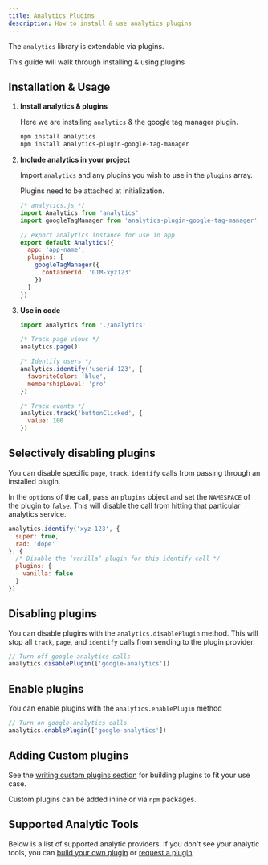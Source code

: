 ```yaml
---
title: Analytics Plugins
description: How to install & use analytics plugins
---
```


The `analytics` library is extendable via plugins.

This guide will walk through installing & using plugins

## Installation & Usage

1. **Install analytics & plugins**

    Here we are installing `analytics` & the google tag manager plugin.

    ```bash
    npm install analytics
    npm install analytics-plugin-google-tag-manager
    ```

2. **Include analytics in your project**

    Import `analytics` and any plugins you wish to use in the `plugins` array.

    Plugins need to be attached at initialization.

    ```js
    /* analytics.js */
    import Analytics from 'analytics'
    import googleTagManager from 'analytics-plugin-google-tag-manager'

    // export analytics instance for use in app
    export default Analytics({
      app: 'app-name',
      plugins: [
        googleTagManager({
          containerId: 'GTM-xyz123'
        })
      ]
    })
    ```

3. **Use in code**

    ```js
    import analytics from './analytics'

    /* Track page views */
    analytics.page()

    /* Identify users */
    analytics.identify('userid-123', {
      favoriteColor: 'blue',
      membershipLevel: 'pro'
    })

    /* Track events */
    analytics.track('buttonClicked', {
      value: 100
    })
    ```

## Selectively disabling plugins

You can disable specific `page`, `track`, `identify` calls from passing through an installed plugin.

In the `options` of the call, pass an `plugins` object and set the `NAMESPACE` of the plugin to `false`. This will disable the call from hitting that particular analytics service.

```js
analytics.identify('xyz-123', {
  super: true,
  rad: 'dope'
}, {
  /* Disable the ‘vanilla’ plugin for this identify call */
  plugins: {
    vanilla: false
  }
})
```

## Disabling plugins

You can disable plugins with the `analytics.disablePlugin` method. This will stop all `track`, `page`, and `identify` calls from sending to the plugin provider.

```js
// Turn off google-analytics calls
analytics.disablePlugin(['google-analytics'])
```

## Enable plugins

You can enable plugins with the `analytics.enablePlugin` method

```js
// Turn on google-analytics calls
analytics.enablePlugin(['google-analytics'])
```

## Adding Custom plugins

See the [writing custom plugins section](http://getanalytics.io/plugins/writing-plugins/) for building plugins to fit your use case.

Custom plugins can be added inline or via `npm` packages.

## Supported Analytic Tools

Below is a list of supported analytic providers. If you don't see your analytic tools, you can [build your own plugin](https://getanalytics.io/plugins/writing-plugins/) or [request a plugin](https://getanalytics.io/plugins/request/)


<SupportedPlugins />

